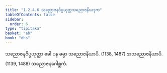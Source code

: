 ```yaml
---
title: "1.2.4.6 သညောဇနဝိပ္ပယုတ္တသညောဇနိယဒုက"
tableOfContents: false
sidebar:
  order: 6
type: "tipitaka"
basket: "ab"
book: "dhs"
---
```



<DynamicBreadcrumb />

<Division number="47" book="dhs">

<Paragraph number="120" book="dhs">
သညောဇနဝိပ္ပယုတ္တာ ခေါ ပန ဓမ္မာ သညောဇနိယာပိ. (<Emphasis>1138, 1487</Emphasis>)
</Paragraph>

<Paragraph number="121" book="dhs">
အသညောဇနိယာပိ. (<Emphasis>1139, 1488</Emphasis>)

</Paragraph>
</Division>

<Paragraph number="122" type="center" book="dhs">
သညောဇနဂေါစ္ဆကံ.
</Paragraph>